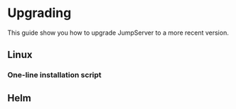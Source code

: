 # Upgrading

This guide show you how to upgrade JumpServer to a more recent version.

## Linux
### One-line installation script

## Helm

